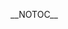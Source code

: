 __NOTOC__
{{Client | name=Esperanza| author=Tobias RundstrÃ¶m| website=(this page)| version=0.2.0| devlanguage=C++| ui=Qt4| screenshots=[[:Image:Esperanza.png]], also see [[#Features|below]]| description=
== Intro ==
Esperanza is a client written with C++ / Qt4 and aims to be cross-platform goodness for everyone. The client is written by [[User:TobiasRundstrÃ¶m|Tobias RundstrÃ¶m]].

== Features ==

* Sleek, uncomplicated UI ([http://exodus.xmms.se/~tru/screens/esperanza/0.2/ui.png screen])
* Albumart in the playlist ([http://exodus.xmms.se/~tru/screens/esperanza/0.2/ui.png screen])
* Medialib search window ([http://exodus.xmms.se/~tru/screens/esperanza/0.2/mlib.png screen])
* Strong focus on keyboard handling
* Remote file chooser ([http://exodus.xmms.se/~tru/screens/esperanza/0.1/remote.png screen])
* [http://www.growl.info Growl] support on MacOSX ([http://exodus.xmms.se/~tru/screens/esperanza/0.1/growl.png screen])
* Server browser (with mDNS support) ([http://exodus.xmms.se/~tru/screens/esperanza/0.2/server.png screen])
* Customization support ([http://exodus.xmms.se/~tru/screens/esperanza/0.2/pref.png screen])
* Windows support ([http://exodus.xmms.se/~tru/screens/esperanza/0.2/win32.png screen])

== News ==

=== Esperanza 0.2.0 (2006-11-07 ===

New version with a lot of [http://git.xmms.se/?p=esperanza.git;a=blob;f=ChangeLog news]. Download [http://exodus.xmms.se/~tru/esperanza/0.2/ here]. Observe that it now requires Qt4.2.x

=== Esperanza 0.1.1 (2006-11-01) ===

Missing files in 0.1 makes me release 0.1.1, same place as before.

=== Esperanza 0.1 (2006-11-01) ===

0.1 is released today. You can download the release (source) here: http://exodus.xmms.se/~tru/esperanza/ and MacOSX binaries from the same URL. OBSERVE that this is not XMMS2, just the Esperanza client!

== Install and build ==

=== Source ===

Releases can be found at http://exodus.xmms.se/~tru/esperanza/ and the latest devel can be found in [http://git.xmms.se XMMS2 git tree].

=== Dependencies ===

* XMMS2
** XMMS2 C++ bindings, which needs boost.
* Qt 4.1 for 0.1 and 4.2 for git version.

=== Build ===

Download tarball run qmake (or qmake-qt4 depending on your system) and then make. That should produce the binary.

== Bugtracker ==

Report bugs and request features in the [http://bugs.xmms2.xmms.se/ XMMS2 bugtracker].
}}